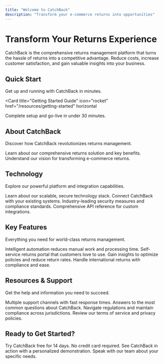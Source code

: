 ```yaml
---
title: "Welcome to CatchBack"
description: "Transform your e-commerce returns into opportunities"
---
```


# Transform Your Returns Experience

CatchBack is the comprehensive returns management platform that turns the hassle of returns into a competitive advantage. Reduce costs, increase customer satisfaction, and gain valuable insights into your business.

## Quick Start

Get up and running with CatchBack in minutes.

<Card
  title="Getting Started Guide"
  icon="rocket"
  href="/resources/getting-started"
  horizontal
>
  Complete setup and go-live in under 30 minutes.
</Card>

## About CatchBack

Discover how CatchBack revolutionizes returns management.

<Columns cols={2}>
  <Card
    title="Platform Overview"
    icon="building"
    href="/about-catchback/overview"
  >
    Learn about our comprehensive returns solution and key benefits.
  </Card>
  <Card
    title="Our Mission"
    icon="heart"
    href="/about-catchback/mission"
  >
    Understand our vision for transforming e-commerce returns.
  </Card>
</Columns>

## Technology

Explore our powerful platform and integration capabilities.

<Columns cols={2}>
  <Card
    title="Platform Architecture"
    icon="server"
    href="/technology/platform"
  >
    Learn about our scalable, secure technology stack.
  </Card>
  <Card
    title="Integration Guide"
    icon="plug"
    href="/technology/integration"
  >
    Connect CatchBack with your existing systems.
  </Card>
  <Card
    title="Security & Compliance"
    icon="shield-check"
    href="/technology/security"
  >
    Industry-leading security measures and compliance standards.
  </Card>
  <Card
    title="API Documentation"
    icon="code"
    href="/api-reference/introduction"
  >
    Comprehensive API reference for custom integrations.
  </Card>
</Columns>

## Key Features

Everything you need for world-class returns management.

<Columns cols={2}>
  <Card
    title="Automated Processing"
    icon="gear"
    href="/technology/platform#workflow-automation"
  >
    Intelligent automation reduces manual work and processing time.
  </Card>
  <Card
    title="Customer Portal"
    icon="user-circle"
    href="/resources/getting-started#customer-experience"
  >
    Self-service returns portal that customers love to use.
  </Card>
  <Card
    title="Real-time Analytics"
    icon="chart-line"
    href="/technology/platform#real-time-analytics"
  >
    Gain insights to optimize policies and reduce return rates.
  </Card>
  <Card
    title="Global Support"
    icon="globe"
    href="/logistics-legal/compliance#cross-border-compliance"
  >
    Handle international returns with compliance and ease.
  </Card>
</Columns>

## Resources & Support

Get the help and information you need to succeed.

<Columns cols={2}>
  <Card
    title="Support Center"
    icon="headset"
    href="/resources/support"
  >
    Multiple support channels with fast response times.
  </Card>
  <Card
    title="FAQ"
    icon="question-circle"
    href="/resources/faq"
  >
    Answers to the most common questions about CatchBack.
  </Card>
  <Card
    title="Compliance Guide"
    icon="balance-scale"
    href="/logistics-legal/compliance"
  >
    Navigate regulations and maintain compliance across jurisdictions.
  </Card>
  <Card
    title="Terms & Privacy"
    icon="document-text"
    href="/logistics-legal/terms"
  >
    Review our terms of service and privacy policies.
  </Card>
</Columns>

## Ready to Get Started?

<CardGroup cols={3}>
  <Card
    title="Start Free Trial"
    icon="rocket"
    href="https://app.catchback.com/signup"
  >
    Try CatchBack free for 14 days. No credit card required.
  </Card>
  <Card
    title="Schedule Demo"
    icon="calendar"
    href="https://calendly.com/catchback-demo"
  >
    See CatchBack in action with a personalized demonstration.
  </Card>
  <Card
    title="Contact Sales"
    icon="phone"
    href="/resources/support"
  >
    Speak with our team about your specific needs.
  </Card>
</CardGroup>
